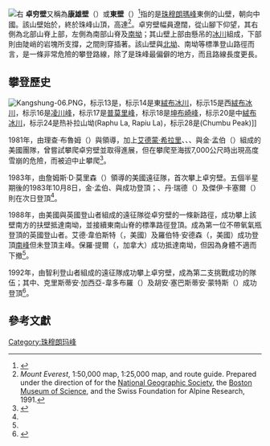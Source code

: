 [[File:ISS004E8852_everest.jpg|右]]
'''卓穷壁'''又稱為'''康雄壁'''（{{lang-en|Kangshung Face}}）或'''東壁'''（{{lang-en|East Face}}）<ref>{{Cite book|url=https://books.google.com/books?id=mz3LEayvCsYC&pg=PA129&dq=everest+east+face&hl=en&sa=X&ved=0ahUKEwin4byTtZDUAhXF4yYKHdxvBmkQ6AEIKjAC#v=onepage&q=everest%20east%20face&f=false|title=Epics on Everest: Stories of Survival from the World's Highest Peak|last=Willis|first=Clint|date=2003-04-21|publisher=Da Capo Press|isbn=1560254998|language=en}}</ref>指的是[[珠穆朗瑪峰|珠穆朗瑪峰]]東側的山壁，朝向中國。該山壁始於{{tsl|en|Kangshung_Glacier|卓穷冰川}}，終於珠峰山頂，高達{{convert|3,350|m}}<ref name="washburn_map">''Mount Everest'', 1:50,000 map, 1:25,000 map, and route guide. Prepared under the direction of {{le|布拉德福德·沃什伯恩|Bradford Washburn|Bradford Washburn}} for the [[National_Geographic_Society|National Geographic Society]], the [[科學博物館_(波士頓)|Boston Museum of Science]], and the Swiss Foundation for Alpine Research, 1991.</ref>。卓穷壁幅員遼闊，從山腳下仰望，其右側為北部山脊上部，左側為南部山脊及[[南坳|南坳]]；其山壁上部由懸吊的[[冰川|冰川]]組成，下部則由陡峭的岩塊所支撐，之間則穿插著{{le|雪溝|couloir}}。該山壁與[[北坳|北坳]]、南坳等標準登山路徑而言，是一條非常危險的攀登路線，除了是珠峰最偏僻的地方，而且路線長度更長。

==攀登歷史==
[[File:Kangshung-06.PNG|thumb]]，标示13是{{tsl|en|Kangshung_Glacier|卓穷冰川}}，标示14是東[[絨布冰川|絨布冰川]]，标示15是西[[絨布冰川|絨布冰川]]，标示16是[[凌川峰|凌川峰]]，标示17是[[普莫里峰|普莫里峰]]，标示18是[[坤布崎峰|坤布崎峰]]，标示20是中[[絨布冰川|絨布冰川]]，标示24是热补拉山坳(Raphu La, Rapiu La)，标示28是(Chumbu Peak)]]

1981年，由理查·布魯姆（{{lang|en|Richard Blum}}）與{{le|路易·賴卡特|Louis Reichardt}}領導，加上[[艾德蒙·希拉里|艾德蒙·希拉里]]、{{le|喬治·洛威|George Lowe (American alpinist)}}、{{le|約翰·羅斯凱利|John Roskelley}}、{{le|大衛·布雷希斯|David Breashears}}與金·孟伯（{{lang|en|Kim Momb}}）組成的美國團隊，曾嘗試攀爬卓穷壁並取得進展，但在攀爬至海拔7,000公尺時出現高度雪崩的危險，而被迫中止攀爬<ref name=Unsworth>{{cite book  | last = Unsworth  | first = Walt  | authorlink = 
| coauthors =   | title = Everest, The Mountaineering History
| publisher = Mountaineers Books  | date = 2000  | location = Seattle, WA, USA
| page = 501  | url =   | doi =   | id =   | isbn = 978-0-89886-670-4 }}</ref>。

1983年，由詹姆斯·D·莫里森（{{lang|en|James D. Morrissey}}）領導的美國遠征隊，首次攀上卓穷壁。五個半星期後的1983年10月8日，金·孟伯、{{le|卡洛斯·布勒|Carlos Buhler}}與{{le|路易·賴卡特|Louis Reichardt}}成功登頂；{{le|喬治·洛威|George Lowe (American alpinist)}}、丹·瑞德（{{lang|en|Dan Reid}}）及傑伊·卡塞爾（{{lang|en|Jay Cassell}}）則在次日登頂<ref name=Unsworth/>。

1988年，由美國與英國登山者組成的遠征隊從卓穷壁的一條新路徑，成功攀上該壁南方的扶壁抵達南坳，並接續東南山脊的標準路徑登頂。{{le|史蒂芬·維納柏斯|Stephen Venables}}成為第一位不帶氧氣瓶登頂的英國登山者。艾德·韋伯斯特（{{lang|en|Ed Webster}}，美國）及羅伯特·安德森（{{lang|en|Robert Anderson}}，美國）成功登頂[[珠穆朗瑪南峰|南峰]]但未登頂主峰。保羅·提爾（{{lang|en|Paul Teare}}，加拿大）成功抵達南坳，但因為身體不適而下撤<ref name=Unsworth/>。

1992年，由智利登山者組成的遠征隊成功攀上卓穷壁，成為第二支挑戰成功的隊伍；其中{{le|羅德里戈·喬丹|Rodrigo Jordan}}、克里斯蒂安·加西亞-韋多布羅（{{lang|es|Cristian Garcia-Huidobro}}）及胡安·塞巴斯蒂安·蒙特斯（{{lang|es|Juan Sebastian Montes}}）成功登頂<ref>{{cite web |url=http://publications.americanalpineclub.org/articles/12199328201/Asia-Tibet-Everest-Kangshung-Face-Second-Ascent-of-Neverest-Buttress |title=Asia, Tibet, Everest, Kangshung Face, Second Ascent of Neverest Buttress - AAC Publications - Search The American Alpine Journal and Accidents In North American Mountaineering |publisher=Publications.americanalpineclub.org |date= |accessdate=2016-05-29 |archive-date=2021-03-21 |archive-url=https://web.archive.org/web/20210321120910/https://use.fontawesome.com/releases/v5.11.0/css/all.css |dead-url=no }}</ref>。

==參考文獻==
{{reflist}}

{{Mount Everest}}

[[Category:珠穆朗玛峰|Category:珠穆朗玛峰]]